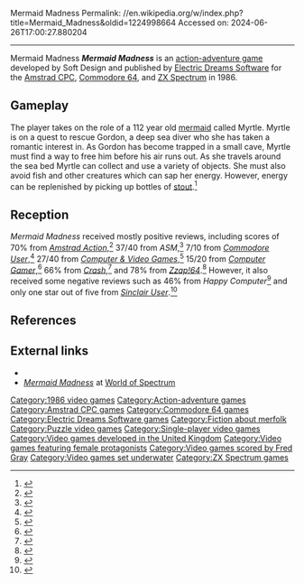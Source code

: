 Mermaid Madness
Permalink: //en.wikipedia.org/w/index.php?title=Mermaid_Madness&oldid=1224998664
Accessed on: 2024-06-26T17:00:27.880204



------
Mermaid Madness
{{Short description|1986 video game}}
{{Infobox video game
| image = Mermaid Madness (Cover).jpg
| caption = 
| developer = Soft Design
| publisher = [[Electric Dreams Software]]
| producer = Richard Chappells
| programmer = David Pridmore, Richard Kay [[Commodore 64]]
| composer  = [[Fred Gray (composer)|Fred Gray]]
| platforms =  [[Amstrad CPC]], [[Commodore 64]], [[ZX Spectrum]]
| released = [[1986 in video gaming|1986]]
| genre = [[Action-adventure game|Action-adventure]]
| modes = [[Single-player video game|Single-player]]
|alt = 
}}'''''Mermaid Madness''''' is an [[action-adventure game]] developed by Soft Design and published by [[Electric Dreams Software]] for the [[Amstrad CPC]], [[Commodore 64]], and [[ZX Spectrum]] in 1986.

==Gameplay==
The player takes on the role of a 112 year old [[mermaid]] called Myrtle. Myrtle is on a quest to rescue Gordon, a deep sea diver who she has taken a romantic interest in. As Gordon has become trapped in a small cave, Myrtle must find a way to free him before his air runs out. As she travels around the sea bed Myrtle can collect and use a variety of objects. She must also avoid fish and other creatures which can sap her energy. However, energy can be replenished by picking up bottles of [[stout]].<ref>{{Cite web | url=http://www.zzap64.co.uk/cgi-bin/displaypage.pl?issue=15&page=38 | title=Redirecting}}</ref>

==Reception==
''Mermaid Madness'' received mostly positive reviews, including scores of 70% from ''[[Amstrad Action]]'',<ref>{{cite web|url=https://archive.org/stream/amstrad-action-013/Amstrad_Action_013#page/n35/mode/2up/|title=Amstrad Action Issue 013|author=|date=|work=archive.org|accessdate=5 November 2015}}</ref> 37/40 from ''ASM'',<ref>{{cite web|url=https://archive.org/stream/asm_magazine-1986-07/ASM_07_1986#page/n37/mode/1up|title=Aktueller Software Markt (ASM) Magazine (July 1986)|author=|date=July 1986|work=archive.org|accessdate=5 November 2015}}</ref> 7/10 from ''[[Commodore User]]'',<ref>{{cite web|url=https://archive.org/stream/commodore-user-magazine-35/Commodore_User_Issue_35_1986_Aug#page/n23/mode/1up/|title=Commodore User Magazine Issue 35|author=|date=August 1986|work=archive.org|accessdate=5 November 2015}}</ref> 27/40 from ''[[Computer & Video Games]]'',<ref>{{cite web|url=https://archive.org/stream/computer-and-videogames-059/ComputerAndVideoGames_059_Sep_1986#page/n25/mode/1up/|title=Computer and Videogames Magazine Issue 059|author=|date=September 1986|work=archive.org|accessdate=5 November 2015}}</ref> 15/20 from ''[[Computer Gamer]]'',<ref>{{cite web|url=https://archive.org/stream/Computer_Gamer_Issue_16_1986-07_Argus_Press_GB#page/n66/mode/1up|title=Computer Gamer - Issue 16 (1986-07)(Argus Press)(GB)|author=|date=July 1986|work=archive.org|accessdate=5 November 2015}}</ref> 66% from ''[[Crash (magazine)|Crash]]'',<ref>{{cite web|url=https://archive.org/stream/Crash_No._32_1986-09_Newsfield_GB#page/n25/mode/1up/|title=Crash - No. 32 (1986-09)(Newsfield)(GB)|author=|date=September 1986|work=archive.org|accessdate=5 November 2015}}</ref> and 78% from ''[[Zzap!64]]''.<ref>{{cite web|url=https://archive.org/stream/ZZap64Issue0151986Jul/ZZap_64_Issue_015_1986_Jul#page/n37/mode/1up/|title=ZZap_64_Issue_015_1986_Jul|author=|date=|work=archive.org|accessdate=5 November 2015}}</ref> However, it also received some negative reviews such as 46% from ''Happy Computer''<ref>{{cite web|url=http://www.kultpower.de/archiv/heft_happycomputer_spielesonderheft-2_seite30|title=Kultpower Archiv: Komplettscan Happy Computer Spielesonderheft 2 (1986)|author=|date=|work=kultpower.de|accessdate=5 November 2015}}</ref> and only one star out of five from ''[[Sinclair User]]''.<ref>{{cite web|url=https://archive.org/stream/sinclair-user-magazine-053/SinclairUser_053_Aug_1986#page/n61/mode/1up/|title=Sinclair User Magazine Issue 053|author=|date=August 1986|work=archive.org|accessdate=5 November 2015}}</ref>

== References ==

{{Reflist}}

==External links==
*{{lemon64 game|id=1650|name=Mermaid Madness}}
*[http://www.worldofspectrum.org/infoseekid.cgi?id=0003134 ''Mermaid Madness''] at [[World of Spectrum]]

[[Category:1986 video games]]
[[Category:Action-adventure games]]
[[Category:Amstrad CPC games]]
[[Category:Commodore 64 games]]
[[Category:Electric Dreams Software games]]
[[Category:Fiction about merfolk]]
[[Category:Puzzle video games]]
[[Category:Single-player video games]]
[[Category:Video games developed in the United Kingdom]]
[[Category:Video games featuring female protagonists]]
[[Category:Video games scored by Fred Gray]]
[[Category:Video games set underwater]]
[[Category:ZX Spectrum games]]


{{action-adventure-videogame-stub}}
{{8bitcomputer-game-stub}}